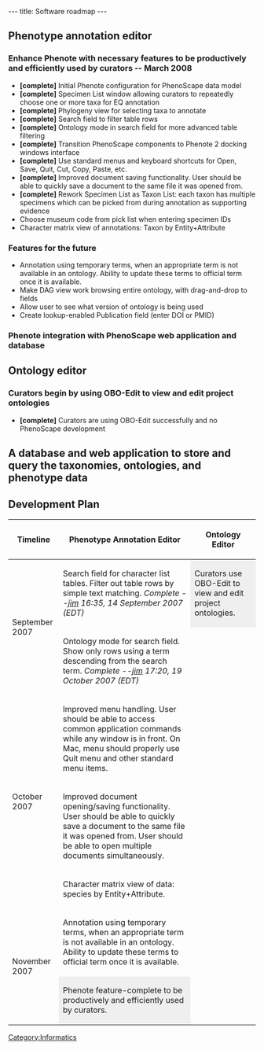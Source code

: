---
title: Software roadmap
---

==Phenotype annotation editor==
===Enhance Phenote with necessary features to be productively and efficiently used by curators -- March 2008===
* '''[complete]''' Initial Phenote configuration for PhenoScape data model
* '''[complete]''' Specimen List window allowing curators to repeatedly choose one or more taxa for EQ annotation
* '''[complete]''' Phylogeny view for selecting taxa to annotate
* '''[complete]''' Search field to filter table rows
* '''[complete]''' Ontology mode in search field for more advanced table filtering
* '''[complete]''' Transition PhenoScape components to Phenote 2 docking windows interface
* '''[complete]''' Use standard menus and keyboard shortcuts for Open, Save, Quit, Cut, Copy, Paste, etc.
* '''[complete]''' Improved document saving functionality. User should be able to quickly save a document to the same file it was opened from.
* '''[complete]''' Rework Specimen List as Taxon List: each taxon has multiple specimens which can be picked from during annotation as supporting evidence
* Choose museum code from pick list when entering specimen IDs
* Character matrix view of annotations: Taxon by Entity+Attribute

===Features for the future===
* Annotation using temporary terms, when an appropriate term is not available in an ontology. Ability to update these terms to official term once it is available.
* Make DAG view work browsing entire ontology, with drag-and-drop to fields
* Allow user to see what version of ontology is being used
* Create lookup-enabled Publication field (enter DOI or PMID)

===Phenote integration with PhenoScape web application and database===

==Ontology editor==
===Curators begin by using OBO-Edit to view and edit project ontologies===
* '''[complete]''' Curators are using OBO-Edit successfully and no PhenoScape development

==A database and web application to store and query the taxonomies, ontologies, and phenotype data==

==Development Plan==

{| border="1" cellpadding="5"
! Timeline !! Phenotype Annotation Editor !! Ontology Editor
|-
! rowspan=2 | September 2007 
| Search field for character list tables.  Filter out table rows by simple text matching. ''Complete --[[User:Jpb15|jim]] 16:35, 14 September 2007 (EDT)''
| style="background:#efefef;" | Curators use OBO-Edit to view and edit project ontologies.
|-
| Ontology mode for search field.  Show only rows using a term descending from the search term. ''Complete --[[User:Jpb15|jim]] 17:20, 19 October 2007 (EDT)''
|-
! rowspan=3 | October 2007
|  Improved menu handling. User should be able to access common application commands while any window is in front.  On Mac, menu should properly use Quit menu and other standard menu items.
|-
| Improved document opening/saving functionality.  User should be able to quickly save a document to the same file it was opened from.  User should be able to open multiple documents simultaneously.
|-
| Character matrix view of data: species by Entity+Attribute.
|-
! rowspan=2 | November 2007
| Annotation using temporary terms, when an appropriate term is not available in an ontology.  Ability to update these terms to official term once it is available.
|-
| style="background:#efefef;" | Phenote feature-complete to be productively and efficiently used by curators.
|}

[[Category:Informatics]]